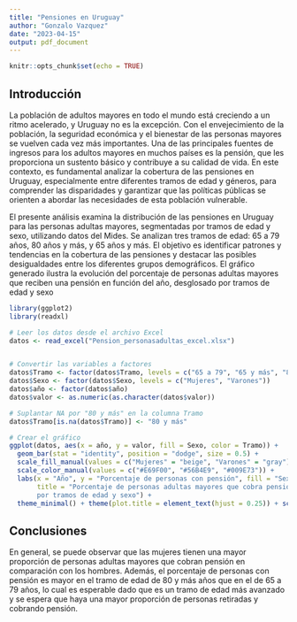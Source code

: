---
title: "Pensiones en Uruguay"
author: "Gonzalo Vazquez"
date: "2023-04-15"
output: pdf_document
---

```{r setup, include=FALSE}
knitr::opts_chunk$set(echo = TRUE)
```

## Introducción

La población de adultos mayores en todo el mundo está creciendo a un ritmo acelerado, y Uruguay no es la excepción. Con el envejecimiento de la población, la seguridad económica y el bienestar de las personas mayores se vuelven cada vez más importantes. Una de las principales fuentes de ingresos para los adultos mayores en muchos países es la pensión, que les proporciona un sustento básico y contribuye a su calidad de vida. En este contexto, es fundamental analizar la cobertura de las pensiones en Uruguay, especialmente entre diferentes tramos de edad y géneros, para comprender las disparidades y garantizar que las políticas públicas se orienten a abordar las necesidades de esta población vulnerable.

El presente análisis examina la distribución de las pensiones en Uruguay para las personas adultas mayores, segmentadas por tramos de edad y sexo, utilizando datos del Mides. Se analizan tres tramos de edad: 65 a 79 años, 80 años y más, y 65 años y más. El objetivo es identificar patrones y tendencias en la cobertura de las pensiones y destacar las posibles desigualdades entre los diferentes grupos demográficos. El gráfico generado ilustra la evolución del porcentaje de personas adultas mayores que reciben una pensión en función del año, desglosado por tramos de edad y sexo

```{r cars, echo=FALSE, warning=FALSE}
library(ggplot2)
library(readxl)

# Leer los datos desde el archivo Excel
datos <- read_excel("Pension_personasadultas_excel.xlsx")


# Convertir las variables a factores
datos$Tramo <- factor(datos$Tramo, levels = c("65 a 79", "65 y más", "80 y más"))
datos$Sexo <- factor(datos$Sexo, levels = c("Mujeres", "Varones"))
datos$año <- factor(datos$año)
datos$valor <- as.numeric(as.character(datos$valor))

# Suplantar NA por "80 y más" en la columna Tramo
datos$Tramo[is.na(datos$Tramo)] <- "80 y más"

# Crear el gráfico
ggplot(datos, aes(x = año, y = valor, fill = Sexo, color = Tramo)) +
  geom_bar(stat = "identity", position = "dodge", size = 0.5) +
  scale_fill_manual(values = c("Mujeres" = "beige", "Varones" = "gray")) +
  scale_color_manual(values = c("#E69F00", "#56B4E9", "#009E73")) +
  labs(x = "Año", y = "Porcentaje de personas con pensión", fill = "Sexo", color = "Tramo de edad",
       title = "Porcentaje de personas adultas mayores que cobra pensión 
       por tramos de edad y sexo") +
  theme_minimal() + theme(plot.title = element_text(hjust = 0.25)) + scale_y_continuous(limits = c(0, 100), breaks = seq(0, 100, 20))
```

## Conclusiones

En general, se puede observar que las mujeres tienen una mayor proporción de personas adultas mayores que cobran pensión en comparación con los hombres. Además, el porcentaje de personas con pensión es mayor en el tramo de edad de 80 y más años que en el de 65 a 79 años, lo cual es esperable dado que es un tramo de edad más avanzado y se espera que haya una mayor proporción de personas retiradas y cobrando pensión.